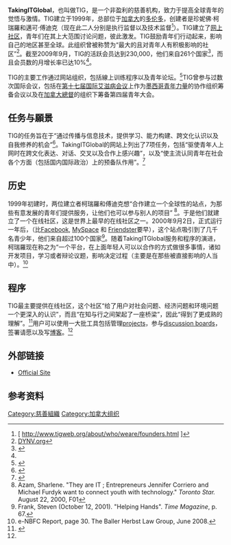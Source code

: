 {{Orphan|time=2016-12-17T14:29:49+00:00}}

{{Expand|time=2010-12-26}}
'''TakingITGlobal'''，也叫做TIG，是一个非盈利的慈善机构，致力于提高全球青年的觉悟与激情。TIG建立于1999年，总部位于[[加拿大|加拿大]]的[[多伦多|多伦多]]，创建者是珍妮佛·柯瑞羅和邁可·傅迪克（现在此二人分别是执行监督以及技术监督<ref name="TIG Founders">[ http://www.tigweb.org/about/who/weare/founders.html {{Wayback|url=http://www.tigweb.org/about/who/weare/founders.html |date=20091203060456 }}]</ref>）。TIG建立了[[网上社区|网上社区]]，青年们在其上大范围讨论问题，彼此激发。TIG鼓励青年们行动起来，影响自己的地区甚至全球。此组织曾被称赞为“最大的且对青年人有积极影响的社区”<ref name="DYNV">[http://www.dynv.org DYNV.org]{{dead link|date=2017年11月 |bot=InternetArchiveBot |fix-attempted=yes }}</ref>。截至2009年9月，TIG的活跃会员达到230,000，他们来自261个国家<ref name="About TIG">{{Cite web |url=http://www.tigweb.org/about/ |title=About TIG |accessdate=2009-11-14 |archive-date=2009-12-03 |archive-url=https://web.archive.org/web/20091203033849/http://www.tigweb.org/about/ |dead-url=no }}</ref>，而且会员数的月增长率已达10%<ref name="DYNV" />。

TIG的主要工作通过网站组织，包括線上训练程序以及青年论坛。<ref name="TIG website">{{Cite web |url=http://www.tigweb.org/ |title=TakingITGlobal Website |accessdate=2009-11-14 |archive-date=2009-11-17 |archive-url=https://web.archive.org/web/20091117054134/http://www.tigweb.org/ |dead-url=no }}</ref>TIG曾参与过数次国际会议，包括在[[第十七届国际艾滋病会议|第十七届国际艾滋病会议]]上作为[[墨西哥青年力量|墨西哥青年力量]]的协作组织筹备会议以及在[[加拿大總督|加拿大總督]]的组织下筹备第四届青年大会。

==任务与願景==
TIG的任务旨在于“通过传播与信息技术，提供学习、能力构建、跨文化认识以及自我修养的机会”<ref name="TIG Mission">{{Cite web |url=http://www.tigweb.org/about/why/vision.html |title=TIG Mission |accessdate=2009-11-14 |archive-date=2009-12-06 |archive-url=https://web.archive.org/web/20091206092137/http://www.tigweb.org/about/why/vision.html |dead-url=no }}</ref>。TakingITGlobal的网站上列出了7项任务，包括“驱使青年人上网时在跨文化表达、对话、交叉以及合作上感兴趣”，以及“使主流认同青年在社会各个方面（包括国内国际政治）上的预备队作用”。<ref name="TIG Objectives">{{Cite web |url=http://www.tigweb.org/about/why/objectives.html |title=TIG Objectives |accessdate=2009-11-14 |archive-date=2009-10-01 |archive-url=https://web.archive.org/web/20091001093024/http://www.tigweb.org/about/why/objectives.html |dead-url=no }}</ref>

==历史==
1999年初建时，两位建立者柯瑞羅和傅迪克想“合作建立一个全球性的站点，为那些有意发展的青年们提供服务，让他们也可以参与别人的项目” <ref name="Toronto Star Article">Azam, Sharlene. "They are IT ; Entrepreneurs Jennifer Corriero and Michael Furdyk want to connect youth with technology." ''Toronto Star.'' August 22, 2000, F01</ref>。于是他们就建立了一个在线社区，这是世界上最早的在线社区之一。2000年9月2日，正式运行一年后，（比[[Facebook|Facebook]], [[MySpace|MySpace]] 和 [[Friendster|Friendster]]要早），这个站点吸引到了几千名青少年，他们来自超过100个国家<ref name="Time article">Frank, Steven (October 12, 2001). "Helping Hands". ''Time Magazine'', p. 67.</ref>。随着TakingITGlobal服务和程序的演进，柯瑞羅现在称之为“一个平台，在上面年轻人可以以合作的方式做很多事情，诸如开发项目，学习或者辩论议题，影响决定过程（主要是在那些被直接影响的人当中）。<ref name="e-NBFC">e-NBFC Report, page 30.  The Baller Herbst Law Group, June 2008.</ref>

==程序==
TIG最主要提供在线社区，这个社区“给了用户对社会问题、经济问题和环境问题一个更深入的认识”，而且“在知与行之间架起了一座桥梁”，因此“得到了更成熟的理解”。<ref name="Pod Tech Interview">{{Cite web |url=http://www.podtech.net/home/4627/takingitglobal-adding-social-change-to-the-curriculum |title="TakingITGlobal: Adding Social Change to the Curriculum" Podtech.net. November 26, 2007 |accessdate=2009年11月14日 |archive-date=2008年7月20日 |archive-url=https://web.archive.org/web/20080720154814/http://www.podtech.net/home/4627/takingitglobal-adding-social-change-to-the-curriculum |dead-url=no }}</ref>用户可以使用一大批工具包括管理[http://www.tigweb.org/action/projects projects]{{Wayback|url=http://www.tigweb.org/action/projects |date=20091206093009 }}，参与[http://discuss.tigweb.org discussion boards]{{Wayback|url=http://discuss.tigweb.org/ |date=20190813053121 }}，签署请愿以及写[[博客|博客]]。<ref name="TIG website" />

==外部链接==
* [http://www.tigweb.org/ Official Site]{{Wayback|url=http://www.tigweb.org/ |date=20091117054134 }}

==参考资料==
{{Reflist}}

[[Category:慈善組織|Category:慈善組織]]
[[Category:加拿大组织|Category:加拿大组织]]